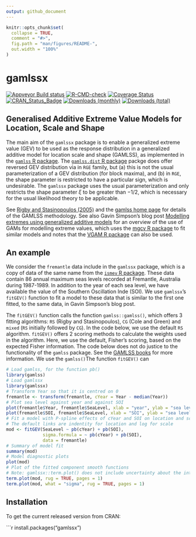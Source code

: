 ```yaml
---
output: github_document
---
```


<!-- README.md is generated from README.Rmd. Please edit that file -->

```r
knitr::opts_chunk$set(
  collapse = TRUE,
  comment = "#>",
  fig.path = "man/figures/README-",
  out.width = "100%"
)
```

# gamlssx

[![Appveyor Build status](https://ci.appveyor.com/api/projects/status/99jojhgk9t4agdmv/branch/main?svg=true)](https://ci.appveyor.com/project/paulnorthrop/gamlssx/branch/main)
[![R-CMD-check](https://github.com/paulnorthrop/gamlssx/actions/workflows/R-CMD-check.yaml/badge.svg)](https://github.com/paulnorthrop/gamlssx/actions/workflows/R-CMD-check.yaml)
[![Coverage Status](https://codecov.io/github/paulnorthrop/gamlssx/coverage.svg?branch=master)](https://app.codecov.io/github/paulnorthrop/gamlssx?branch=master)
[![CRAN_Status_Badge](https://www.r-pkg.org/badges/version/gamlssx)](https://cran.r-project.org/package=gamlssx)
[![Downloads (monthly)](https://cranlogs.r-pkg.org/badges/gamlssx?color=brightgreen)](https://cran.r-project.org/package=gamlssx)
[![Downloads (total)](https://cranlogs.r-pkg.org/badges/grand-total/gamlssx?color=brightgreen)](https://cran.r-project.org/package=gamlssx)

## Generalised Additive Extreme Value Models for Location, Scale and Shape

The main aim of the `gamlssx` package is to enable a generalized extreme value (GEV) to be used as the response distribution in a generalized additive model for location scale and shape (GAMLSS), as implemented in the [`gamlss` R package](https://cran.r-project.org/package=gamlss). The [`gamlss.dist` R package](https://cran.r-project.org/package=gamlss.dist) packge does offer reversed GEV distribution via in `RGE` family, but (a) this is not the usual parameterization of a GEV distribution (for block maxima), and (b) in `RGE`, the shape parameter is restricted to have a particular sign, which is undesirable. The `gamlssx` package uses the usual parameterization and only restricts the shape parameter $\xi$ to be greater than $-1/2$, which is necessary for the usual likelihood theory to be applicable.

See [Rigby and Stasinopoulos (2005)](https://doi.org/10.1111%2Fj.1467-9876.2005.00510.x) and the [gamlss home page](https://www.gamlss.com/) for details of the GAMLSS methodology. See also Gavin Simpson's blog post [Modelling extremes using generalized additive models](https://fromthebottomoftheheap.net/2017/01/25/modelling-extremes-with-gams/) for an overview of the use of GAMs for modelling extreme values, which uses the [mgcv R package](https://cran.r-project.org/package=mgcv) to fit similar models and notes that the [VGAM R package](https://cran.r-project.org/package=VGAM) can also be used.

## An example

We consider the `fremantle` data include in the `gamlssx` package, which is a copy of data of the same name from the [`ismev` R package]((https://cran.r-project.org/package=gamlss)). These data contain 86 annual maximum seas levels recorded at Fremantle, Australia during 1987-1989. In addition to the year of each sea level, we have available the value of the Southern Oscillation Inde (SOI). We use `gamlssx`'s `fitGEV()` function to fit a model to these data that is similar to the first one fitted, to the same data, in Gavin Simpson's blog post. 

The `fitGEV()` function calls the function `gamlss::gamlss()`, which offers 3 fitting algorithms: `RS` (Rigby and Stasinopoulos), `CG` (Cole and Green) and `mixed` (`RS` initially followed by `CG`). In the code below, we use the default `RS` algorithm. `fitGEV()` offers 2 scoring methods to calculate the weights used in the algorithm. Here, we use the default, Fisher's scoring, based on the expected Fisher information. The code below does not do justice to the functionality of the `gamlss` package.  See the [GAMLSS books](https://www.gamlss.com/books-vignettes/) for more information. We use the `gamlss()`The function `fitGEV()` can 

```r
# Load gamlss, for the function pb()
library(gamlss)
# Load gamlssx
library(gamlssx)
# Transform Year so that it is centred on 0 
fremantle <- transform(fremantle, cYear = Year - median(Year))
# Plot sea level against year and against SOI
plot(fremantle$Year, fremantle$SeaLevel, xlab = "year", ylab = "sea level (m)")
plot(fremantle$SOI, fremantle$SeaLevel, xlab = "SOI", ylab = "sea level (m)")
# Fit a model with P-spline effects of cYear and SOI on location and scale
# The default links are indentity for location and log for scale
mod <- fitGEV(SeaLevel ~ pb(cYear) + pb(SOI), 
              sigma.formula = ~ pb(cYear) + pb(SOI), 
              data = fremantle)
# Summary of model fit
summary(mod)
# Model diagnostic plots
plot(mod)
# Plot of the fitted component smooth functions
# Note: gamlssx::term.plot() does not include uncertainty about the intercept
term.plot(mod, rug = TRUE, pages = 1)
term.plot(mod, what = "sigma", rug = TRUE, pages = 1)
```

## Installation

To get the current released version from CRAN:

```r
install.packages("gamlssx")
